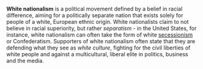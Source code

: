 {{subpages}}

'''White nationalism''' is a political movement defined by a belief in racial difference, aiming for a politically separate nation that exists solely for people of a white, European ethnic origin. White nationalists claim to not believe in racial superiority, but rather ''separatism'' - in the United States, for instance, white nationalism can often take the form of white [[Secession|secessionism]] or Confederatism. Supporters of white nationalism often state that they are defending what they see as ''white culture'', fighting for the civil liberties of white people and against a multicultural, liberal elite in politics, business and the media.